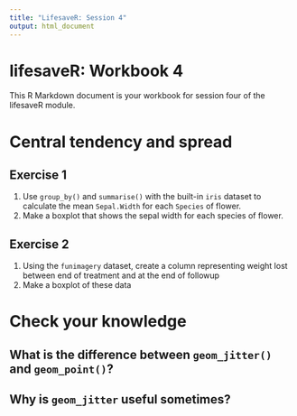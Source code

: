 ```yaml
---
title: "LifesaveR: Session 4"
output: html_document
---
```


# lifesaveR: Workbook 4

This R Markdown document is your workbook for session four of the lifesaveR module.

# Central tendency and spread

## Exercise 1

1. Use `group_by()` and `summarise()` with the built-in `iris` dataset to calculate the mean `Sepal.Width` for each `Species` of flower.
2. Make a boxplot that shows the sepal width for each species of flower.

## Exercise 2

1. Using the `funimagery` dataset, create a column representing weight lost between end of treatment and at the end of
followup
2. Make a boxplot of these data

# Check your knowledge

## What is the difference between `geom_jitter()` and `geom_point()`?

## Why is `geom_jitter` useful sometimes?
